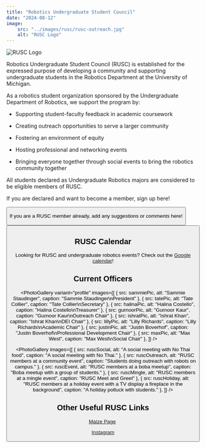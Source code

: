```yaml
---
title: "Robotics Undergraduate Student Council"
date: "2024-08-12"
image:
    src: "../images/rusc/rusc-outreach.jpg"
    alt: "RUSC Logo"
---
```


<Image src={ruscLogo} alt="RUSC Logo" />

Robotics Undergraduate Student Council (RUSC) is established for the expressed purpose of developing a community and supporting undergraduate students in the Robotics Department at the University of Michigan.

As a robotics student organization sponsored by the Undergraduate Department of Robotics, we support the program by:

- Supporting student-faculty feedback in academic coursework

- Creating outreach opportunities to serve a larger community

- Fostering an environment of equity

- Hosting professional and networking events 

- Bringing everyone together through social events to bring the robotics community together

All students declared as Undergraduate Robotics majors are considered to be eligible members of RUSC.

If you are declared and want to become a member, sign up here!

<Button href="https://docs.google.com/forms/d/108Jj5Knai6yxFq3xnrMyOPIZIA73lEeb5kD2OlZXNak/edit" text="RUSC Sign-up" />

If you are a RUSC member already, add any suggestions or comments here! 

<Button href="https://docs.google.com/forms/d/e/1FAIpQLSctwFj30nHXjyFmpjaHNLNTZZXBeqEgilA0sVgvjrCrhrtscQ/viewform?usp=sf_link" text="Feedback Form" />

## RUSC Calendar

Looking for RUSC and undergraduate robotics events? Check out the [Google calendar](https://calendar.google.com/calendar/embed?src=c_b08b135104fb3e090a82092853f0955310f9c8a2b94c0605933a334542b9dbea@group.calendar.google.com&ctz=America%2FNew_York)!

## Current Officers

<PhotoGallery
  variant="profile"
  images={[
    { src: sammiePic, alt: "Sammie Staudinger", caption: "Sammie Staudinger\nPresident" },
    { src: tatePic, alt: "Tate Collier", caption: "Tate Collier\nSecretary" },
    { src: halinaPic, alt: "Halina Costello", caption: "Halina Costello\nTreasurer" },
    { src: gurnoorPic, alt: "Gurnoor Kaur", caption: "Gurnoor Kaur\nOutreach Chair" },
    { src: ishratPic, alt: "Ishrat Khan", caption: "Ishrat Khan\nDEI Chair" },
    { src: lillyPic, alt: "Lilly Richards", caption: "Lilly Richards\nAcademic Chair" },
    { src: justinPic, alt: "Justin Boverhof", caption: "Justin Boverhof\nProfessional Development Chair" },
    { src: maxPic, alt: "Max West", caption: "Max West\nSocial Chair" },
  ]}
/>


<PhotoGallery
images={[
    { src: ruscSocial, alt: "A social meeting with No Thai food", caption: "A social meeting with No Thai." },
    { src: ruscOutreach, alt: "RUSC members at a community event", caption: "Students doing outreach with robots on campus." },
    { src: ruscEvent, alt: "RUSC members at a boba meetup", caption: "Boba meetup with a group of students." },
    { src: ruscMingle, alt: "RUSC members at a mingle event", caption: "RUSC Meet and Greet" },
    { src: ruscHoliday, alt: "RUSC members at a holiday event with a TV display a fireplace in the background", caption: "A holiday potluck with students." },
]}
/>


## Other Useful RUSC Links

[Maize Page](https://maizepages.umich.edu/organization/rusc) 

[Instagram](https://www.instagram.com/umrusc/)

